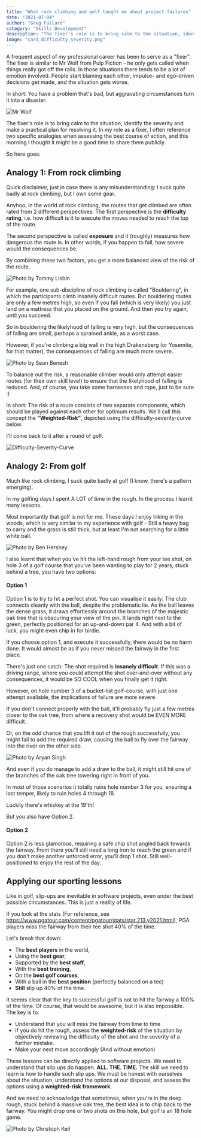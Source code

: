 ```yaml
---
title: "What rock climbing and golf taught me about project failures"
date: "2021-07-04"
author: "Greg Fullard"
category: "Skills Development"
description: "The fixer's role is to bring calm to the situation, identify the severity and make a practical plan for resolving it."
image: "card_difficulty_severity.png"
---
```

A frequent aspect of my professional career has been to serve as a "fixer". The fixer is similar to Mr Wolf from 
Pulp Fiction - he only gets called when things really got off the rails. 
In those situations there tends to be a lot of emotion involved. 
People start blaming each other, impulse- and ego-driven decisions get made, and the situation gets worse. 

In short: You have a problem that's bad, but aggravating circumstances turn it into a disaster. 

![Mr Wolf](../../images/mr-wolf.png "I'm Winston Wolf. I solve problems")

The fixer's role is to bring calm to the situation, identify the severity and make a practical plan for resolving it. 
In my role as a fixer, I often reference two specific analogies when assessing the best course of action, 
and this morning I thought it might be a good time to share them publicly. 

So here goes: 

## Analogy 1: From rock climbing

Quick disclaimer, just in case there is any misunderstanding: I suck quite badly at rock climbing, but I own some gear.

Anyhoo, in the world of rock climbing, the routes that get climbed are often rated from 2 different perspectives. 
The first perspective is the **difficulty rating**, i.e. how difficult is it to execute the moves needed to reach the top of the route. 

The second perspective is called **exposure** and it (roughly) measures how dangerous the route is. 
In other words, if you happen to fall, how severe would the consequences be. 

By combining these two factors, you get a more balanced view of the risk of the route. 

![Photo by Tommy Lisbin](../../images/tommy-lisbin-wnq68O-6UNs-unsplash-sm.jpg "Photo by Tommy Lisbin on Unsplash")

For example, one sub-discipline of rock climbing is called "Bouldering", in which the participants climb insanely difficult routes. 
But bouldering routes are only a few metres high, so even if you fall (which is very likely) you just land on a mattress 
that you placed on the ground. And then you try again, until you succeed. 

So in bouldering the likelyhood of falling is very high, but the consequences of falling are small, 
perhaps a sprained ankle, as a worst case. 

However, if you're climbing a big wall in the high Drakensberg (or Yosemite, for that matter), 
the consequences of falling are much more severe. 

![Photo by Sean Benesh](../../images/sean-benesh-VnmbcgAfL3Q-unsplash-sm.jpg "Photo by Sean Benesh on Unsplash")

To balance out the risk, a reasonable climber would only attempt easier routes (for their own skill level) 
to ensure that the likelyhood of falling is reduced. 
And, of course, you take some harnesses and rope, just to be sure :) 

In short: The risk of a route consists of two separate components, which should be played against each other for optimum results.
We'll call this concept the **"Weighted-Risk"**, depicted using the difficulty-severity-curve below. 

I'll come back to it after a round of golf. 

![Difficulty-Severity-Curve](../../images/difficulty-severity-curve.png "Weighted Risk: The Difficulty-Severity-Curve")

## Analogy 2: From golf

Much like rock climbing, I suck quite badly at golf (I know, there's a pattern emerging). 

In my golfing days I spent A LOT of time in the rough. In the process I learnt many lessons. 

Most importantly that golf is not for me. These days I enjoy hiking in the woods, which is very similar to my experience with golf - 
Still a heavy bag to carry and the grass is still thick, but at least I'm not searching for a little white ball. 

![Photo by Ben Hershey](../../images/ben-hershey-xAbR_tUk814-unsplash-sm.jpg "Photo by Ben Hershey on Unsplash")

I also learnt that when you've hit the left-hand rough from your tee shot, on hole 3 of a golf course that 
you've been wanting to play for 2 years, stuck behind a tree, you have two options: 

#### Option 1
Option 1 is to try to hit a perfect shot. You can visualise it easily: 
The club connects cleanly with the ball, despite the problematic lie. As the ball leaves the dense grass, 
it draws effortlessly around the branches of the majestic oak tree that is obscuring your view of the pin. 
It lands right next to the green, perfectly positioned for an up-and-down par 4. 
And with a bit of luck, you might even chip in for birdie. 

If you choose option 1, and execute it successfully, there would be no harm done. 
It would almost be as if you never missed the fairway in the first place. 

There's just one catch: The shot required is **insanely difficult**. If this was a driving range, where you could attempt the 
shot over-and-over without any consequences, it would be SO COOL when you finally get it right. 

However, on hole number 3 of a bucket-list golf-course, with just one attempt available, the implications of failure are more severe. 

If you don't connect properly with the ball, it'll probably fly just a few metres closer to the oak tree, 
from where a recovery shot would be EVEN MORE difficult. 

Or, on the odd chance that you lift it out of the rough successfully, you might fail to add the required draw, causing the ball to 
fly over the fairway into the river on the other side. 

![Photo by Aryan Singh](../../images/aryan-singh-NhtoelZxKdk-unsplash-sm.jpg "Photo by Aryan Singh on Unsplash")

And even if you do manage to add a draw to the ball, it might still hit one of the branches of the oak tree towering right in front of you. 

In most of those scenarios it totally ruins hole number 3 for you, ensuring a lost temper, likely to ruin holes 4 through 18. 

Luckily there's whiskey at the 19'th! 

But you also have Option 2. 

#### Option 2
Option 2 is less glamorous, requiring a safe chip shot angled back towards the fairway. 
From there you'll still need a long iron to reach the green and if you don't make another unforced error, you'll drop 1 shot. 
Still well-positioned to enjoy the rest of the day. 

## Applying our sporting lessons

Like in golf, slip-ups are inevitable in software projects, even under the best possible circumstances. This is just a reality of life. 

If you look at the stats (For reference, see https://www.pgatour.com/content/pgatour/stats/stat.213.y2021.html), 
PGA players miss the fairway from their tee shot 40% of the time. 

Let's break that down:
 - The **best players** in the world, 
 - Using the **best gear**, 
 - Supported by the **best staff**, 
 - With the **best training**, 
 - On the **best golf courses**,
 - With a ball in the **best position** (perfectly balanced on a tee)
 - **Still** slip up 40% of the time.

It seems clear that the key to successful golf is not to hit the fairway a 100% of the time. 
Of course, that would be awesome, but it is also impossible. The key is to:
- Understand that you will miss the fairway from time to time
- If you do hit the rough, assess the **weighted-risk** of the situation by objectively reviewing the difficulty of the shot and the severity of a further mistake.
- Make your next move accordingly (And without emotion)

These lessons can be directly applied to software projects. We need to understand that slip ups do happen. 
**ALL. THE. TIME.** 
The skill we need to learn is how to handle such slip ups. 
We must be honest with ourselves about the situation, understand the options at our disposal, 
and assess the options using a **weighted-risk framework**.

And we need to acknowledge that sometimes, when you're in the deep rough, stuck behind a massive oak tree, 
the best idea is to chip back to the fairway. 
You might drop one or two shots on this hole, but golf is an 18 hole game.

![Photo by Christoph Keil](../../images/christoph-keil-_VOQ9VwnbgE-unsplash-md.jpg "Photo by Christoph Keil on Unsplash")